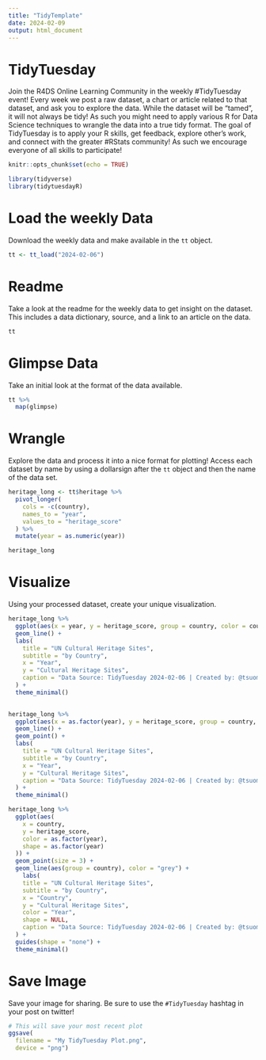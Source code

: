 ```yaml
---
title: "TidyTemplate"
date: 2024-02-09
output: html_document
---
```


# TidyTuesday

Join the R4DS Online Learning Community in the weekly #TidyTuesday event!
Every week we post a raw dataset, a chart or article related to that dataset, and ask you to explore the data.
While the dataset will be “tamed”, it will not always be tidy! As such you might need to apply various R for Data Science techniques to wrangle the data into a true tidy format.
The goal of TidyTuesday is to apply your R skills, get feedback, explore other’s work, and connect with the greater #RStats community!
As such we encourage everyone of all skills to participate!

```r

knitr::opts_chunk$set(echo = TRUE)

library(tidyverse)
library(tidytuesdayR)

```

# Load the weekly Data

Download the weekly data and make available in the `tt` object.

```r

tt <- tt_load("2024-02-06")

```


# Readme

Take a look at the readme for the weekly data to get insight on the dataset.
This includes a data dictionary, source, and a link to an article on the data.

```r

tt

```


# Glimpse Data

Take an initial look at the format of the data available.

```r

tt %>% 
  map(glimpse)

```

# Wrangle

Explore the data and process it into a nice format for plotting! Access each dataset by name by using a dollarsign after the `tt` object and then the name of the data set.

```r

heritage_long <- tt$heritage %>%
  pivot_longer(
    cols = -c(country),
    names_to = "year",
    values_to = "heritage_score"
  ) %>%
  mutate(year = as.numeric(year))

heritage_long

```


# Visualize

Using your processed dataset, create your unique visualization.

```r

heritage_long %>%
  ggplot(aes(x = year, y = heritage_score, group = country, color = country)) +
  geom_line() +
  labs(
    title = "UN Cultural Heritage Sites",
    subtitle = "by Country",
    x = "Year",
    y = "Cultural Heritage Sites",
    caption = "Data Source: TidyTuesday 2024-02-06 | Created by: @tsuomela",
  ) +
  theme_minimal()
  

heritage_long %>%
  ggplot(aes(x = as.factor(year), y = heritage_score, group = country, color = country)) +
  geom_line() +
  geom_point() +
  labs(
    title = "UN Cultural Heritage Sites",
    subtitle = "by Country",
    x = "Year",
    y = "Cultural Heritage Sites",
    caption = "Data Source: TidyTuesday 2024-02-06 | Created by: @tsuomela",
  ) +
  theme_minimal()

heritage_long %>%
  ggplot(aes(
    x = country,
    y = heritage_score,
    color = as.factor(year),
    shape = as.factor(year)
  )) +
  geom_point(size = 3) +
  geom_line(aes(group = country), color = "grey") +
    labs(
    title = "UN Cultural Heritage Sites",
    subtitle = "by Country",
    x = "Country",
    y = "Cultural Heritage Sites",
    color = "Year",
    shape = NULL,
    caption = "Data Source: TidyTuesday 2024-02-06 | Created by: @tsuomela",
  ) +
  guides(shape = "none") +
  theme_minimal()

```

# Save Image

Save your image for sharing. Be sure to use the `#TidyTuesday` hashtag in your post on twitter! 

```r

# This will save your most recent plot
ggsave(
  filename = "My TidyTuesday Plot.png",
  device = "png")

```

